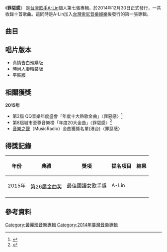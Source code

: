 {{Refimprove|time=2020-10-24T01:29:17+00:00}}
{{Infobox Album | <!-- See Wikipedia:WikiProject_Albums -->
| Name  = 罪惡感
| Type  = 專輯
| Cover  =
| Artist  = [[A-Lin|A-Lin]]
| Released   = 2014年12月30日
| Genre = [[華語流行音樂|華語流行音樂]]
| Length = 
| Label = [[台灣索尼音樂娛樂|索尼音樂]]
| Producer =
| Last album = [[幸福了_然後呢|幸福了 然後呢]]<br /><small>2012年</small>
| This album = '''罪惡感'''<br /><small>2014年</small>
| Next album = [[A-Lin_(專輯)|A-Lin]]<br /><small>2017年</small>
}}
《'''罪惡感'''》 是[[台灣|台灣]][[歌手|歌手]][[A-Lin|A-Lin]]個人第七張專輯，於2014年12月30日正式發行，一共收錄十首歌曲。這同時是A-Lin加入[[台灣索尼音樂娛樂|台灣索尼音樂娛樂]]後發行的第一張專輯。

==曲目==
{{Tracklist
| total_length = 

| music_credits = yes
| lyrics_credits = yes
| arranger_credits = yes
| producer_credits = yes
| longnote_column = yes

| title1 = 我值得 
| note1 = 
| longnote1 ='''第五波主打'''<br>[[中天綜合台|中天綜合台]]偶像劇 《[[鋼鐵之心|鋼鐵之心]]》插曲 
| music1 = [[Steve_Daly|Steve Daly]]<br>[[Jonathan_Keep|Jonathan Keep]]<br>[[Rebecca_Hill|Rebecca Hill]]<br>[[Terri_Walker|Terri Walker]]
| lyrics1 = [[HUSH_(台灣男歌手)|Hush]]
| arranger1 = 陳磊
| producer1 = [[陳磊|陳磊]]
| length1 = 3:52 

| title2 = 我笑到都哭了  
| note2 = 
| longnote2 = 
| music2 = [[Martin_Brammer|Martin Brammer]]<br>[[Rebecca_Claire_Hill|Rebecca Claire Hill]]<br>[[Adam_Stuart_Argyle|Adam Stuart Argyle]]
| lyrics2 = [[徐世珍|徐世珍]]
| arranger2 = 陳磊
| producer2 = 陳磊
| length2 = 3:46

| title3 = 罪惡感
| note3 = 
| longnote3 = '''第二波主打'''<br>[[八大戲劇台|八大戲劇台]]韓劇 《[[布穀鳥巢|布穀鳥之巢]]》片尾曲 
| music3 = [[金貴晟|金貴晟]]
| lyrics3 = 徐世珍<br>[[吳輝福|吳輝福]]
| arranger3 = [[陳建騏|陳建騏]]
| producer3 = 陳建騏
| length3 = 4:44

| title4 = 難得孤寂
| note4 = 
| longnote4 = '''第三波主打'''<br>[[中天綜合台|中天綜合台]]偶像劇 《[[鋼鐵之心|鋼鐵之心]]》片尾曲
| music4 = [[游政豪|游政豪]]
| lyrics4 = [[林夕|林夕]]
| arranger4 = [[趙兆|趙兆]]
| producer4 = [[李榮浩|李榮浩]]
| length4 = 4:16

| title5= All In 
| note5 = 
| longnote5 = '''第一波主打'''
| music5 = [[宋念宇|宋念宇]]
| lyrics5 = [[嚴云農|嚴云農]]
| arranger5 = 宋念宇
| producer5 = 宋念宇
| length5 = 5:04

| title6 = 平衡感
| note6 = 
| longnote6 = '''第四波主打''' 
| music6 = A-Lin
| lyrics6 = [[小寒_(填詞人)|小寒]]
| arranger6 = 陳建騏
| producer6 =  陳建騏
| length6= 3:44

| title7 = 我心已打烊  
| note7 = 
| longnote7 = 
| music7 =  [[宋唯農|宋唯農]]<br>[[曹俊鴻|曹俊鴻]]
| lyrics7 =  A-Lin<br>曹俊鴻
| arranger7 = [[明馬丁|明馬丁]]
| producer7 = [[MATZKA|MATZKA]]
| length7 = 3:14

| title8 = Gentlewoman
| note8 = 
| longnote8 =
| music8 = [[方大同|方大同]]
| lyrics8 = [[黃偉文|黃偉文]]
| arranger8 = [[Derrick_Sepnio|Derrick Sepnio]]
| producer8 = 方大同
| length8 = 3:33

| title9 = 拿走了什麼
| note9 = 
| longnote9 = 
| music9 = 李榮浩
| lyrics9 =  [[葛大為|葛大為]]
| arranger9 = 李榮浩
| producer9 = 李榮浩
| length9 =  4:54

| title10 = 最後的晚餐
| note10 = 
| longnote10 = 
| music10 = [[金大洲|金大洲]]
| lyrics10 =  [[鄔裕康|鄔裕康]]
| arranger10 = [[陳熙|陳熙]]
| producer10 = 陳磊 
| length10 = 6:34  
}}

==唱片版本==
*真情告白預購版
*時尚人妻精裝版
*平裝版

==相關獲獎==
'''2015年'''
*第2屆 QQ音樂年度盛會「年度十大熱歌金曲」〈罪惡感〉<ref>{{Cite web |url=http://baike.baidu.com/view/12239372.html |title=QQ音樂年度盛會 |accessdate=2015-08-25 |archive-date=2020-03-28 |archive-url=https://web.archive.org/web/20200328044840/https://baike.baidu.com/item/QQ%E9%9F%B3%E4%B9%90%E5%B7%85%E5%B3%B0%E7%9B%9B%E5%85%B8/19430591?fromtitle=QQ%E9%9F%B3%E4%B9%90%E5%B9%B4%E5%BA%A6%E7%9B%9B%E5%85%B8&fromid=13131216 |dead-url=no }}</ref>
*第8屆城市至尊音樂榜「年度20大金曲」〈罪惡感〉<ref>{{Cite web |url=http://news.ifeng.com/a/20150625/44043553_0.shtml |title=魏晨、A Lin分獲"城市至尊音樂榜"男女歌手大獎 |access-date=2015-06-25 |archive-date=2015-06-26 |archive-url=https://web.archive.org/web/20150626195845/http://news.ifeng.com/a/20150625/44043553_0.shtml |dead-url=no }}</ref>
*[[中央人民广播电台音乐之声|音樂之聲]]（MusicRadio）金曲獲獎名單(港台)〈罪惡感〉

== 得獎記錄 ==
{| class="wikitable" style="width:100%; text-align:center;"
|-
!年份||典禮||獎項||提名項目||結果
|-
| rowspan="1"|2015年
| rowspan="3"|[[第26届金曲奖|第26届金曲奖]]
| [[最佳國語女歌手獎_(金曲獎)|最佳國語女歌手獎]]||A-Lin
|{{nom}}
|-

|}

==參考資料==

[[Category:黃麗玲音樂專輯|Category:黃麗玲音樂專輯]]
[[Category:2014年臺灣音樂專輯|Category:2014年臺灣音樂專輯]]